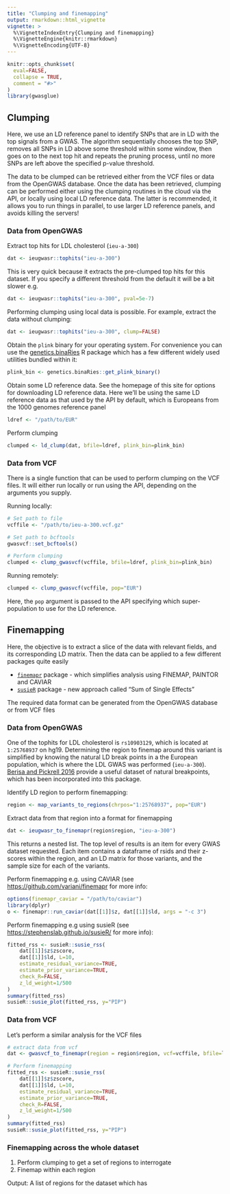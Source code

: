 ```yaml
---
title: "Clumping and finemapping"
output: rmarkdown::html_vignette
vignette: >
  %\VignetteIndexEntry{Clumping and finemapping}
  %\VignetteEngine{knitr::rmarkdown}
  %\VignetteEncoding{UTF-8}
---
```


```r
knitr::opts_chunk$set(
  eval=FALSE,
  collapse = TRUE,
  comment = "#>"
)
library(gwasglue)
```

## Clumping

Here, we use an LD reference panel to identify SNPs that are in LD with the top signals from a GWAS. The algorithm sequentially chooses the top SNP, removes all SNPs in LD above some threshold within some window, then goes on to the next top hit and repeats the pruning process, until no more SNPs are left above the specified p-value threshold.

The data to be clumped can be retrieved either from the VCF files or data from the OpenGWAS database. Once the data has been retrieved, clumping can be performed either using the clumping routines in the cloud via the API, or locally using local LD reference data. The latter is recommended, it allows you to run things in parallel, to use larger LD reference panels, and avoids killing the servers!


### Data from OpenGWAS

Extract top hits for LDL cholesterol (`ieu-a-300`)

```r
dat <- ieugwasr::tophits("ieu-a-300")
```

This is very quick because it extracts the pre-clumped top hits for this dataset. If you specify a different threshold from the default it will be a bit slower e.g.

```r
dat <- ieugwasr::tophits("ieu-a-300", pval=5e-7)
```

Performing clumping using local data is possible. For example, extract the data without clumping:

```r
dat <- ieugwasr::tophits("ieu-a-300", clump=FALSE)
```

Obtain the `plink` binary for your operating system. For convenience you can use the [genetics.binaRies](https://github.com/explodecomputer/genetics.binaRies/) R package which has a few different widely used utilities bundled within it:

```r
plink_bin <- genetics.binaRies::get_plink_binary()
```

Obtain some LD reference data. See the homepage of this site for options for downloading LD reference data. Here we'll be using the same LD reference data as that used by the API by default, which is Europeans from the 1000 genomes reference panel


```r
ldref <- "/path/to/EUR"
```

Perform clumping

```r
clumped <- ld_clump(dat, bfile=ldref, plink_bin=plink_bin)
```


### Data from VCF

There is a single function that can be used to perform clumping on the VCF files. It will either run locally or run using the API, depending on the arguments you supply.

Running locally:

```r
# Set path to file
vcffile <- "/path/to/ieu-a-300.vcf.gz"

# Set path to bcftools
gwasvcf::set_bcftools()

# Perform clumping
clumped <- clump_gwasvcf(vcffile, bfile=ldref, plink_bin=plink_bin)
```

Running remotely:

```r
clumped <- clump_gwasvcf(vcffile, pop="EUR")
```

Here, the `pop` argument is passed to the API specifying which super-population to use for the LD reference.


## Finemapping

Here, the objective is to extract a slice of the data with relevant fields, and its corresponding LD matrix. Then the data can be applied to a few different packages quite easily

-  [`finemapr`](https://github.com/variani/finemapr) package - which simplifies analysis using FINEMAP, PAINTOR and CAVIAR
- [`susieR`](https://stephenslab.github.io/susieR) package - new approach called "Sum of Single Effects"

The required data format can be generated from the OpenGWAS database or from VCF files


### Data from OpenGWAS

One of the tophits for LDL cholesterol is `rs10903129`, which is located at `1:25768937` on hg19. Determining the region to finemap around this variant is simplified by knowing the natural LD break points in a the European population, which is where the LDL GWAS was performed (`ieu-a-300`). [Berisa and Pickrell 2016](https://www.ncbi.nlm.nih.gov/pmc/articles/PMC4731402/) provide a useful dataset of natural breakpoints, which has been incorporated into this package.

Identify LD region to perform finemapping:

```r
region <- map_variants_to_regions(chrpos="1:25768937", pop="EUR")
```

Extract data from that region into a format for finemapping

```r
dat <- ieugwasr_to_finemapr(region$region, "ieu-a-300")
```

This returns a nested list. The top level of results is an item for every GWAS dataset requested. Each item contains a dataframe of rsids and their z-scores within the region, and an LD matrix for those variants, and the sample size for each of the variants.

Perform finemapping e.g. using CAVIAR (see [https://github.com/variani/finemapr](https://github.com/variani/finemapr) for more info:

```r
options(finemapr_caviar = "/path/to/caviar")
library(dplyr)
o <- finemapr::run_caviar(dat[[1]]$z, dat[[1]]$ld, args = "-c 3")
```


Perform finemapping e.g using susieR (see [https://stephenslab.github.io/susieR/](https://stephenslab.github.io/susieR/) for more info):

```r
fitted_rss <- susieR::susie_rss(
	dat[[1]]$z$zscore, 
	dat[[1]]$ld, L=10, 
	estimate_residual_variance=TRUE, 
	estimate_prior_variance=TRUE, 
	check_R=FALSE, 
	z_ld_weight=1/500
)
summary(fitted_rss)
susieR::susie_plot(fitted_rss, y="PIP")
```

### Data from VCF

Let's perform a similar analysis for the VCF files

```r
# extract data from vcf
dat <- gwasvcf_to_finemapr(region = region$region, vcf=vcffile, bfile=ldref, plink_bin=plink_bin)

# Perform finemapping
fitted_rss <- susieR::susie_rss(
	dat[[1]]$z$zscore, 
	dat[[1]]$ld, L=10, 
	estimate_residual_variance=TRUE, 
	estimate_prior_variance=TRUE, 
	check_R=FALSE, 
	z_ld_weight=1/500
)
summary(fitted_rss)
susieR::susie_plot(fitted_rss, y="PIP")
```


### Finemapping across the whole dataset

1. Perform clumping to get a set of regions to interrogate
2. Finemap within each region

Output: A list of regions for the dataset which has 

